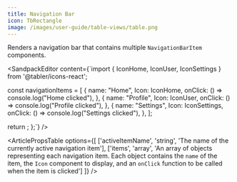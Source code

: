 ```yaml
---
title: Navigation Bar
icon: TbRectangle
image: /images/user-guide/table-views/table.png
---
```


Renders a navigation bar that contains multiple `NavigationBarItem` components.

<ArticleTabs label1="Usage" label2="Props">
<ArticleTab>

<SandpackEditor content={`import { IconHome, IconUser, IconSettings } from '@tabler/icons-react';


   const navigationItems = [
     {
       name: "Home",
       Icon: IconHome,
       onClick: () => console.log("Home clicked"),
     },
     {
       name: "Profile",
       Icon: IconUser,
       onClick: () => console.log("Profile clicked"),
     },
     {
       name: "Settings",
       Icon: IconSettings,
       onClick: () => console.log("Settings clicked"),
     },
   ];

  return <NavigationBar activeItemName="Home" items={navigationItems}/>;
};`} />

</ArticleTab>
<ArticleTab>

<ArticlePropsTable options={[
  ['activeItemName', 'string', 'The name of the currently active navigation item'],
  ['items', 'array', 'An array of objects representing each navigation item. Each object contains the `name` of the item, the `Icon` component to display, and an `onClick` function to be called when the item is clicked']
]} />


</ArticleTab>
</ArticleTabs>

<ArticleEditContent></ArticleEditContent>